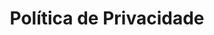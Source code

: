 ---
title: Política de Privacidade
description: A Política de Privacidade da Fiscaltech Tecnologia e Automação, Ltda.
---